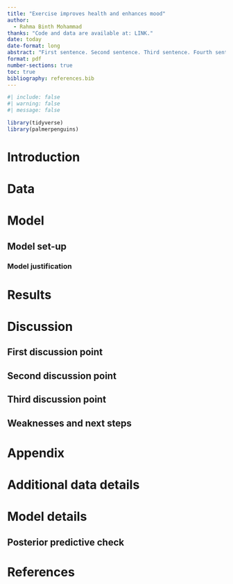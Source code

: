 ```yaml
---
title: "Exercise improves health and enhances mood"
author: 
  - Rahma Binth Mohammad
thanks: "Code and data are available at: LINK."
date: today
date-format: long
abstract: "First sentence. Second sentence. Third sentence. Fourth sentence."
format: pdf
number-sections: true
toc: true
bibliography: references.bib
---
```


```r
#| include: false
#| warning: false
#| message: false

library(tidyverse)
library(palmerpenguins)
```


# Introduction


# Data {#sec-data}


# Model {#sec-model}


## Model set-up


### Model justification


# Results {#sec-results}


# Discussion {#sec-discussion}

## First discussion point {#sec-first-point}
 

## Second discussion point

## Third discussion point

## Weaknesses and next steps


\newpage

\appendix

# Appendix {-}


# Additional data details

# Model details {#sec-model-details}

## Posterior predictive check



\newpage


# References


